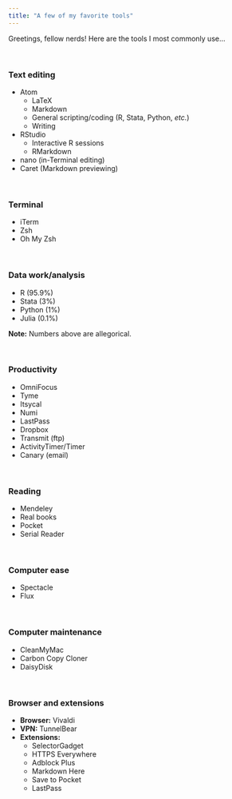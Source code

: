 ```yaml
---
title: "A few of my favorite tools"
---
```


Greetings, fellow nerds! Here are the tools I most commonly use...

<br>

### Text editing

- Atom
  - LaTeX
  - Markdown
  - General scripting/coding (R, Stata, Python, _etc._)
  - Writing
- RStudio
  - Interactive R sessions
  - RMarkdown
- nano (in-Terminal editing)
- Caret (Markdown previewing)

<br>

### Terminal

- iTerm
- Zsh
- Oh My Zsh

<br>

### Data work/analysis

- R (95.9%)
- Stata (3%)
- Python (1%)
- Julia (0.1%)

__Note:__ Numbers above are allegorical.

<br>

### Productivity

- OmniFocus
- Tyme
- Itsycal
- Numi
- LastPass
- Dropbox
- Transmit (ftp)
- ActivityTimer/Timer
- Canary (email)

<br>

### Reading

- Mendeley
- Real books
- Pocket
- Serial Reader

<br>

### Computer ease

- Spectacle
- Flux

<br>

### Computer maintenance

- CleanMyMac
- Carbon Copy Cloner
- DaisyDisk

<br>

### Browser and extensions

- __Browser:__ Vivaldi
- __VPN:__ TunnelBear
- __Extensions:__
    - SelectorGadget
    - HTTPS Everywhere
    - Adblock Plus
    - Markdown Here
    - Save to Pocket
    - LastPass
